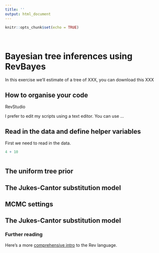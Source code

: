 ```yaml
---
title: ''
output: html_document
---
```


```r
knitr::opts_chunk$set(echo = TRUE)
```

\

# Bayesian tree inferences using RevBayes

In this exercise we'll estimate of a tree of XXX, you can download this XXX

## How to organise your code

RevStudio

I prefer to edit my scripts using a text editor. You can use ... 

## Read in the data and define helper variables

First we need to read in the data.

```r
4 + 10
```

```r

```

## The uniform tree prior

## The Jukes-Cantor substitution model

## MCMC settings

## The Jukes-Cantor substitution model

### Further reading

Here's a more [comprehensive intro](https://revbayes.github.io/tutorials/intro/rev) to the Rev language.

